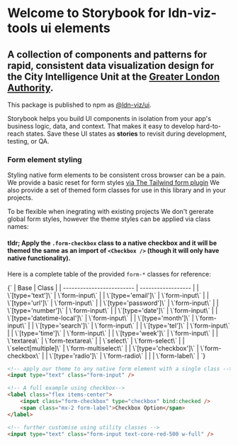 
<Meta title="Ui/Introduction" />

# Welcome to Storybook for ldn-viz-tools ui elements

## A collection of components and patterns for rapid, consistent data visualization design for the City Intelligence Unit at the [Greater London Authority](https://www.london.gov.uk).

This package is published to npm as [@ldn-viz/ui](https://www.npmjs.com/package/@ldn-viz/ui).

Storybook helps you build UI components in isolation from your app's business logic, data, and context.
That makes it easy to develop hard-to-reach states. Save these UI states as **stories** to revisit during development, testing, or QA.

### Form element styling

Styling native form elements to be consistent cross browser can be a pain.
We provide a basic reset for form styles [via The Tailwind form plugin](https://github.com/tailwindlabs/tailwindcss-forms)
We also provide a set of themed form classes for use in this library and in your projects.

To be flexible when inegrating with existing projects We don't gererate global form styles, however the theme styles can be applied via class names:

#### tldr; Apply the `.form-checkbox` class to a native checkbox and it will be themed the same as an import of `<Checkbox />` (though it will only have native functionality).

Here is a complete table of the provided `form-*` classes for reference:

<Markdown>
	{`
| Base                      | Class              |
| ------------------------- | ------------------ |
| \`[type='text']\`           | \`form-input\`       |
| \`[type='email']\`          | \`form-input\`       |
| \`[type='url']\`            | \`form-input\`       |
| \`[type='password']\`       | \`form-input\`       |
| \`[type='number']\`         | \`form-input\`       |
| \`[type='date']\`           | \`form-input\`       |
| \`[type='datetime-local']\` | \`form-input\`       |
| \`[type='month']\`          | \`form-input\`       |
| \`[type='search']\`         | \`form-input\`       |
| \`[type='tel']\`            | \`form-input\`       |
| \`[type='time']\`           | \`form-input\`       |
| \`[type='week']\`           | \`form-input\`       |
| \`textarea\`                | \`form-textarea\`    |
| \`select\`                  | \`form-select\`      |
| \`select[multiple]\`        | \`form-multiselect\` |
| \`[type='checkbox']\`       | \`form-checkbox\`    |
| \`[type='radio']\`          | \`form-radio\`       |
|                           | \`form-label\`       |
`}
</Markdown>

```html
<!-- apply our theme to any native form element with a single class -->
<input type="text" class="form-input" />

<!-- A full example using checkbox-->
<label class="flex items-center">
	<input class="form-checkbox" type="checkbox" bind:checked />
	<span class="mx-2 form-label">Checkbox Option</span>
</label>

<!-- further customise using utility classes -->
<input type="text" class="form-input text-core-red-500 w-full" />
```
